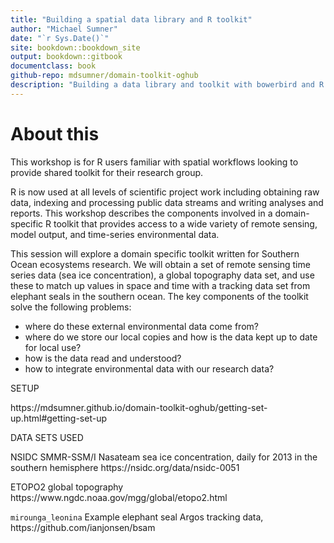 ```yaml
---
title: "Building a spatial data library and R toolkit"
author: "Michael Sumner"
date: "`r Sys.Date()`"
site: bookdown::bookdown_site
output: bookdown::gitbook
documentclass: book
github-repo: mdsumner/domain-toolkit-oghub
description: "Building a data library and toolkit with bowerbird and R for a domain-specific research group"
---
```


# About this

This workshop is for R users familiar with spatial workflows looking to provide shared toolkit for their research group. 


R is now used at all levels of scientific project work including obtaining raw data, indexing and processing public data streams and writing analyses and reports. This workshop describes the components involved in a domain-specific R toolkit that provides access to a wide variety of remote sensing, model output, and time-series environmental data. 

This session will explore a domain specific toolkit written for Southern Ocean ecosystems research. We will obtain a set of remote sensing time series data (sea ice concentration), a global topography data set, and use these to match up values in space and time with a tracking data set from elephant seals in the southern ocean. The key components of the toolkit solve the following problems: 

* where do these external environmental data come from? 
* where do we store our local copies and how is the data kept up to date for local use? 
* how is the data read and understood? 
* how to integrate environmental data with our research data? 




SETUP

https://mdsumner.github.io/domain-toolkit-oghub/getting-set-up.html#getting-set-up


DATA SETS USED

NSIDC SMMR-SSM/I Nasateam sea ice concentration, daily for 2013 in the southern hemisphere https://nsidc.org/data/nsidc-0051

ETOPO2 global topography https://www.ngdc.noaa.gov/mgg/global/etopo2.html


`mirounga_leonina` Example elephant seal Argos tracking data, https://github.com/ianjonsen/bsam


